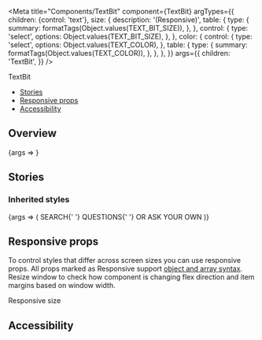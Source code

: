 
<Meta
  title="Components/TextBit"
  component={TextBit}
  argTypes={{
    children: {control: 'text'},
    size: {
      description: '(Responsive)',
      table: {
        type: {
          summary: formatTags(Object.values(TEXT_BIT_SIZE)),
        },
      },
      control: {
        type: 'select',
        options: Object.values(TEXT_BIT_SIZE),
      },
    },
    color: {
      control: {
        type: 'select',
        options: Object.values(TEXT_COLOR),
      },
      table: {
        type: {
          summary: formatTags(Object.values(TEXT_COLOR)),
        },
      },
    },
  }}
  args={{
    children: 'TextBit',
  }}
/>

<PageHeader>TextBit</PageHeader>

- [Stories](#stories)
- [Responsive props](#responsive-props)
- [Accessibility](#accessibility)

## Overview

<Canvas>
  <Story name="Default">{args => <TextBit {...args} />}</Story>
</Canvas>

<ArgsTable story="Default" />

## Stories

### Inherited styles

<Canvas>
  <Story name="Nested">
    {args => (
      <TextBit {...args} as="h2">
        SEARCH{' '}
        <TextBit inherited as="span" color="text-green-60">
          QUESTIONS{' '}
        </TextBit>
        OR ASK YOUR OWN
      </TextBit>
    )}
  </Story>
</Canvas>

## Responsive props

To control styles that differ across screen sizes you can use responsive props. All props marked as Responsive support [object and array syntax](/story/foundation-✨-responsive-props--page).
Resize window to check how component is changing flex direction and item margins based on window width.

<Canvas>
  <TextBit
    size={[
      TEXT_BIT_SIZE.SMALL,
      TEXT_BIT_SIZE.MEDIUM,
      null,
      TEXT_BIT_SIZE.LARGE,
    ]}
  >
    Responsive size
  </TextBit>
</Canvas>

## Accessibility

<TextBitA11y />
